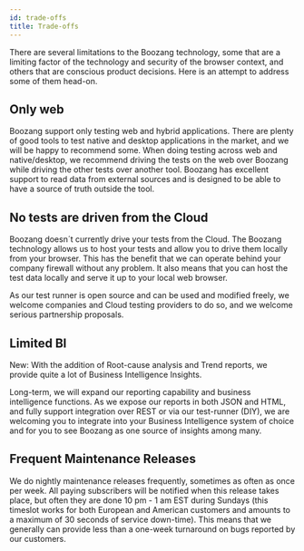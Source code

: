 ```yaml
---
id: trade-offs
title: Trade-offs
---
```


There are several limitations to the Boozang technology, some that are a limiting factor of the technology and security of the browser context, and others that are conscious product decisions. Here is an attempt to address some of them head-on.

## Only web

Boozang support only testing web and hybrid applications. There are plenty of good tools to test native and desktop applications in the market, and we will be happy to recommend some. When doing testing across web and native/desktop, we recommend driving the tests on the web over Boozang while driving the other tests over another tool. Boozang has excellent support to read data from external sources and is designed to be able to have a source of truth outside the tool. 

## No tests are driven from the Cloud

Boozang doesn´t currently drive your tests from the Cloud. The Boozang technology allows us to host your tests and allow you to drive them locally from your browser. This has the benefit that we can operate behind your company firewall without any problem. It also means that you can host the test data locally and serve it up to your local web browser. 

As our test runner is open source and can be used and modified freely, we welcome companies and Cloud testing providers to do so, and we welcome serious partnership proposals. 

## Limited BI

New: With the addition of Root-cause analysis and Trend reports, we provide quite a lot of Business Intelligence Insights. 

Long-term, we will expand our reporting capability and business intelligence functions. As we expose our reports in both JSON and HTML, and fully support integration over REST or via our test-runner (DIY), we are welcoming you to integrate into your Business Intelligence system of choice and for you to see Boozang as one source of insights among many.

## Frequent Maintenance Releases

We do nightly maintenance releases frequently, sometimes as often as once per week. All paying subscribers will be notified when this release takes place, but often they are done 10 pm - 1 am EST during Sundays (this timeslot works for both European and American customers and amounts to a maximum of 30 seconds of service down-time). This means that we generally can provide less than a one-week turnaround on bugs reported by our customers.

